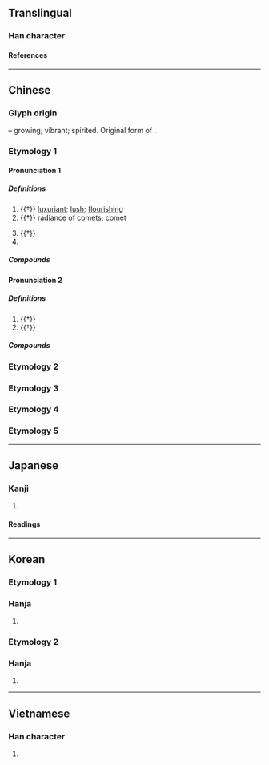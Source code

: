{{character info/new}}
==Translingual==

===Han character===
{{Han char|rn=39|rad=子|as=04|sn=7|four=40407|canj=JBND|ids=⿱⿱十冖子}}

====References====
{{Han ref|kx=0278.080|dkj=06949|dj=0546.010|hdz=21011.050|uh=5B5B}}

----

==Chinese==
{{zh-forms}}

===Glyph origin===
{{Han etym}}
{{Han compound|𣎵|子|ls=ic|t1=growth|t2=child}} – growing; vibrant; spirited. Original form of {{och-l|勃|exuberant}}.

===Etymology 1===
====Pronunciation 1====
{{zh-pron
|m=bèi,bó
|c=bui6,but6
|mn=pōe/pu̍t
|mc=y
|oc=y
|cat=a,n,pn
}}

=====Definitions=====
{{zh-hanzi}}

# {{†}} [[luxuriant]]; [[lush]]; [[flourishing]]
# {{†}} [[radiance]] of [[comet]]s; [[comet]]
#: {{zh-x|星孛|comet}}
# {{†}} {{zh-alt-form|悖|[[disorderly]]; [[deviant]]; [[conflicting]]}}
# {{surname|zh}}

=====Compounds=====
{{zh-der|星孛|孛星|孛沴|孛戾}}

====Pronunciation 2====
{{zh-pron
|m=bó
|cat=part
}}

=====Definitions=====
{{zh-hanzi}}

# {{†}} {{n-g|[[prefix]] [[particle]] in certain nouns}}
# {{†}} {{zh-original|勃|to [[change]] [[countenance]]; to become [[agitated]]}}

=====Compounds=====
{{zh-der|孛羅|孛籃|孛蘭|孛老|孛相|孛婁|孛孛|月孛|蓬蓬孛孛|孛畈}}

===Etymology 2===
{{zh-see|勃|ss}}
===Etymology 3===
{{zh-see|渤|ss}}
===Etymology 4===
{{zh-see|脖|ss}}
===Etymology 5===
{{zh-see|餑|ss}}
----

==Japanese==

===Kanji===
{{ja-kanji|grade=|rs=子04}}

# {{rfdef|ja|sort=子04}}

====Readings====
{{ja-readings
|goon=ぼつ, ばい
|kanon=ほつ, はい
|kanyoon=ぼつ
}}

----

==Korean==

===Etymology 1===

===Hanja===
{{ko-hanja/new|살별|패}}

# {{rfdef|ko|sort=子04}}

===Etymology 2===

===Hanja===
{{ko-hanja/new|안색 변할|발}}

# {{rfdef|ko|sort=子04}}

----

==Vietnamese==

===Han character===
{{vi-readings|rs=子04|reading=bụt}}

# {{rfdef|vi|sort=子04}}
